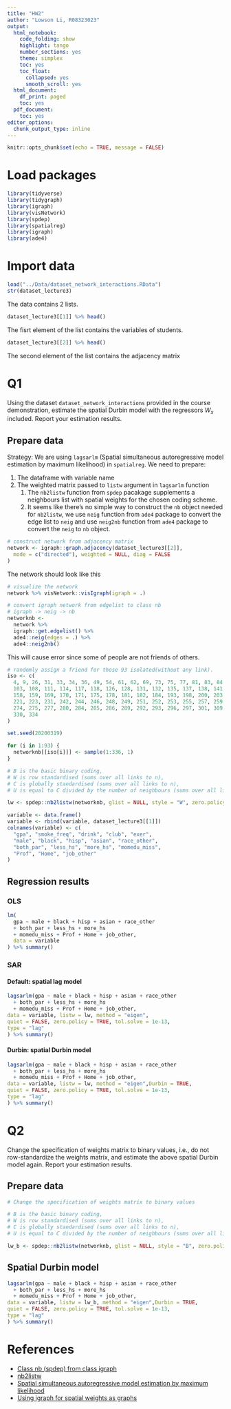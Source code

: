 ```yaml
---
title: "HW2"
author: "Lowson Li, R08323023"
output:
  html_notebook:
    code_folding: show
    highlight: tango
    number_sections: yes
    theme: simplex
    toc: yes
    toc_float:
      collapsed: yes
      smooth_scroll: yes
  html_document:
    df_print: paged
    toc: yes
  pdf_document:
    toc: yes
editor_options:
  chunk_output_type: inline
---
```


```r
knitr::opts_chunk$set(echo = TRUE, message = FALSE)
```

# Load packages
```r
library(tidyverse)
library(tidygraph)
library(igraph)
library(visNetwork)
library(spdep)
library(spatialreg)
library(igraph)
library(ade4)
```

# Import data
```r
load("../Data/dataset_network_interactions.RData")
str(dataset_lecture3)
```
The data contains 2 lists.
```r
dataset_lecture3[[1]] %>% head()
```

The fisrt element of the list contains the variables of students.

```r
dataset_lecture3[[2]] %>% head()
```
The second element of the list contains the adjacency matrix

# Q1
Using the dataset `dataset_network_interactions` provided in the course demonstration, estimate the spatial Durbin model with the regressors $W_{x}$ included. Report your estimation results.

## Prepare data

Strategy:
We are using `lagsarlm` (Spatial simultaneous autoregressive model estimation by maximum likelihood) in `spatialreg`.
We need to prepare:

1) The dataframe with variable name 
2) The weighted matrix passed to `listw` argument in `lagsarlm` function
    1) The `nb2listw` function from `spdep` pacakage supplements a neighbours list with spatial weights for the chosen coding scheme. 
    2) It seems like there's no simple way to construct the `nb` object needed for `nb2listw`, we use `neig` function from `ade4` package to convert the edge list to `neig` and use `neig2nb` function from `ade4` package to convert the `neig` to `nb` object.
  
```r
# construct network from adjacency matrix 
network <- igraph::graph.adjacency(dataset_lecture3[[2]],
  mode = c("directed"), weighted = NULL, diag = FALSE
)
```

The network should look like this 
```r
# visualize the network
network %>% visNetwork::visIgraph(igraph = .)
```


```r
# convert igraph network from edgelist to class nb
# igraph -> neig -> nb
networknb <-
  network %>%
  igraph::get.edgelist() %>%
  ade4::neig(edges = .) %>%
  ade4::neig2nb()
```

This will cause error since some of people are not friends of others.

```r
# randomly assign a friend for those 93 isolated(without any link).
iso <- c(
  4, 9, 26, 31, 33, 34, 36, 49, 54, 61, 62, 69, 73, 75, 77, 81, 83, 84, 88, 89, 95, 96, 100,
  103, 108, 111, 114, 117, 118, 126, 128, 131, 132, 135, 137, 138, 141, 142, 151, 153,
  158, 159, 169, 170, 171, 175, 178, 181, 182, 184, 193, 198, 200, 203, 209, 213, 219,
  221, 223, 231, 242, 244, 246, 248, 249, 251, 252, 253, 255, 257, 259, 267, 269, 272,
  274, 275, 277, 280, 284, 285, 286, 289, 292, 293, 296, 297, 301, 309, 315, 317, 318,
  330, 334
)

set.seed(20200319)

for (i in 1:93) {
  networknb[[iso[i]]] <- sample(1:336, 1)
}
```

```r
# B is the basic binary coding,
# W is row standardised (sums over all links to n),
# C is globally standardised (sums over all links to n),
# U is equal to C divided by the number of neighbours (sums over all links to unity), while S is the variance-stabilizing coding scheme proposed by Tiefelsdorf et al. 1999, p. 167-168 (sums over all links to n).

lw <- spdep::nb2listw(networknb, glist = NULL, style = "W", zero.policy = T)

variable <- data.frame()
variable <- rbind(variable, dataset_lecture3[[1]])
colnames(variable) <- c(
  "gpa", "smoke_freq", "drink", "club", "exer",
  "male", "black", "hisp", "asian", "race_other",
  "both_par", "less_hs", "more_hs", "momedu_miss",
  "Prof", "Home", "job_other"
)
```

## Regression results 

### OLS 
```r
lm(
  gpa ~ male + black + hisp + asian + race_other
  + both_par + less_hs + more_hs
  + momedu_miss + Prof + Home + job_other,
  data = variable
) %>% summary()
```

### SAR
#### Default: spatial lag model 
```r
lagsarlm(gpa ~ male + black + hisp + asian + race_other
  + both_par + less_hs + more_hs
  + momedu_miss + Prof + Home + job_other,
data = variable, listw = lw, method = "eigen",
quiet = FALSE, zero.policy = TRUE, tol.solve = 1e-13,
type = "lag"
) %>% summary()
```

#### Durbin: spatial Durbin model 
```r
lagsarlm(gpa ~ male + black + hisp + asian + race_other
  + both_par + less_hs + more_hs
  + momedu_miss + Prof + Home + job_other,
data = variable, listw = lw, method = "eigen",Durbin = TRUE,
quiet = FALSE, zero.policy = TRUE, tol.solve = 1e-13,
type = "lag"
) %>% summary()
```


# Q2
Change the specification of weights matrix to binary values, i.e., do not row-standardize the weights matrix, and estimate the above spatial Durbin model again. Report your estimation results.

## Prepare data 
```r
# Change the specification of weights matrix to binary values

# B is the basic binary coding,
# W is row standardised (sums over all links to n),
# C is globally standardised (sums over all links to n),
# U is equal to C divided by the number of neighbours (sums over all links to unity), while S is the variance-stabilizing coding scheme proposed by Tiefelsdorf et al. 1999, p. 167-168 (sums over all links to n).

lw_b <- spdep::nb2listw(networknb, glist = NULL, style = "B", zero.policy = T)

```

## Spatial Durbin model 
```r
lagsarlm(gpa ~ male + black + hisp + asian + race_other
  + both_par + less_hs + more_hs
  + momedu_miss + Prof + Home + job_other,
data = variable, listw = lw_b, method = "eigen",Durbin = TRUE,
quiet = FALSE, zero.policy = TRUE, tol.solve = 1e-13,
type = "lag"
) %>% summary()
```


# References

* [Class nb (spdep) from class igraph](http://r-sig-geo.2731867.n2.nabble.com/Class-nb-spdep-from-class-igraph-td7582350.htmlssh -T git@github.com)
* [nb2listw](https://www.rdocumentation.org/packages/spdep/versions/1.1-3/topics/nb2listw)
* [Spatial simultaneous autoregressive model estimation by maximum likelihood](https://r-spatial.github.io/spatialreg/reference/ML_models.html#examples)
* [Using igraph for spatial weights as graphs](https://cran.r-project.org/web/packages/spdep/vignettes/nb_igraph.html)

